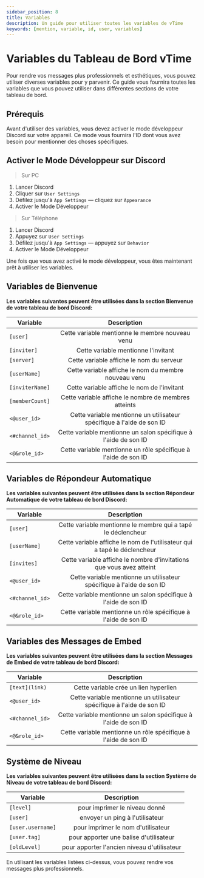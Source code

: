 ```yaml
---
sidebar_position: 8
title: Variables
description: Un guide pour utiliser toutes les variables de vTime
keywords: [mention, variable, id, user, variables]
---
```


# Variables du Tableau de Bord vTime

Pour rendre vos messages plus professionnels et esthétiques, vous pouvez utiliser diverses variables pour y parvenir. Ce guide vous fournira toutes les variables que vous pouvez utiliser dans différentes sections de votre tableau de bord.

## Prérequis

Avant d'utiliser des variables, vous devez activer le mode développeur Discord sur votre appareil. Ce mode vous fournira l'ID dont vous avez besoin pour mentionner des choses spécifiques.

## Activer le Mode Développeur sur Discord

> Sur PC

1. Lancer Discord
2. Cliquer sur `User Settings`
3. Défilez jusqu'à `App Settings` — cliquez sur `Appearance`
4. Activer le Mode Développeur

> Sur Téléphone

1. Lancer Discord
2. Appuyez sur `User Settings`
3. Défilez jusqu'à `App Settings` — appuyez sur `Behavior`
4. Activer le Mode Développeur

Une fois que vous avez activé le mode développeur, vous êtes maintenant prêt à utiliser les variables.

## Variables de Bienvenue

**Les variables suivantes peuvent être utilisées dans la section Bienvenue de votre tableau de bord Discord:**

| Variable        |                              Description                              |
| --------------- | :-------------------------------------------------------------------: |
| `[user]`        |            Cette variable mentionne le membre nouveau venu            |
| `[inviter]`     |                  Cette variable mentionne l'invitant                  |
| `[server]`      |               Cette variable affiche le nom du serveur                |
| `[userName]`    |         Cette variable affiche le nom du membre nouveau venu          |
| `[inviterName]` |              Cette variable affiche le nom de l'invitant              |
| `[memberCount]` |         Cette variable affiche le nombre de membres atteints          |
| `<@user_id>`    | Cette variable mentionne un utilisateur spécifique à l'aide de son ID |
| `<#channel_id>` |    Cette variable mentionne un salon spécifique à l'aide de son ID    |
| `<@&role_id>`   |    Cette variable mentionne un rôle spécifique à l'aide de son ID     |

## Variables de Répondeur Automatique

**Les variables suivantes peuvent être utilisées dans la section Répondeur Automatique de votre tableau de bord Discord:**

| Variable        |                               Description                                |
| --------------- | :----------------------------------------------------------------------: |
| `[user]`        |       Cette variable mentionne le membre qui a tapé le déclencheur       |
| `[userName]`    | Cette variable affiche le nom de l'utilisateur qui a tapé le déclencheur |
| `[invites]`     |   Cette variable affiche le nombre d'invitations que vous avez atteint   |
| `<@user_id>`    |  Cette variable mentionne un utilisateur spécifique à l'aide de son ID   |
| `<#channel_id>` |     Cette variable mentionne un salon spécifique à l'aide de son ID      |
| `<@&role_id>`   |      Cette variable mentionne un rôle spécifique à l'aide de son ID      |

## Variables des Messages de Embed

**Les variables suivantes peuvent être utilisées dans la section Messages de Embed de votre tableau de bord Discord:**

| Variable        |                              Description                              |
| --------------- | :-------------------------------------------------------------------: |
| `[text](link)`  |                 Cette variable crée un lien hyperlien                 |
| `<@user_id>`    | Cette variable mentionne un utilisateur spécifique à l'aide de son ID |
| `<#channel_id>` |    Cette variable mentionne un salon spécifique à l'aide de son ID    |
| `<@&role_id>`   |    Cette variable mentionne un rôle spécifique à l'aide de son ID     |

## Système de Niveau

**Les variables suivantes peuvent être utilisées dans la section Système de Niveau de votre tableau de bord Discord:**

| Variable          |                 Description                 |
| ----------------- | :-----------------------------------------: |
| `[level]`         |        pour imprimer le niveau donné        |
| `[user] `         |       envoyer un ping à l'utilisateur       |
| `[user.username]` |     pour imprimer le nom d'utilisateur      |
| `[user.tag]`      |   pour apporter une balise d'utilisateur    |
| `[oldLevel] `     | pour apporter l'ancien niveau d'utilisateur |

En utilisant les variables listées ci-dessus, vous pouvez rendre vos messages plus professionnels.
